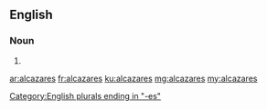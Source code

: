 {{also|alcázares}}
==English==

===Noun===
{{head|en|noun plural form}}

# {{plural of|alcazar|lang=en}}

[[Category:English plurals ending in "-es"]]

[[ar:alcazares]]
[[fr:alcazares]]
[[ku:alcazares]]
[[mg:alcazares]]
[[my:alcazares]]